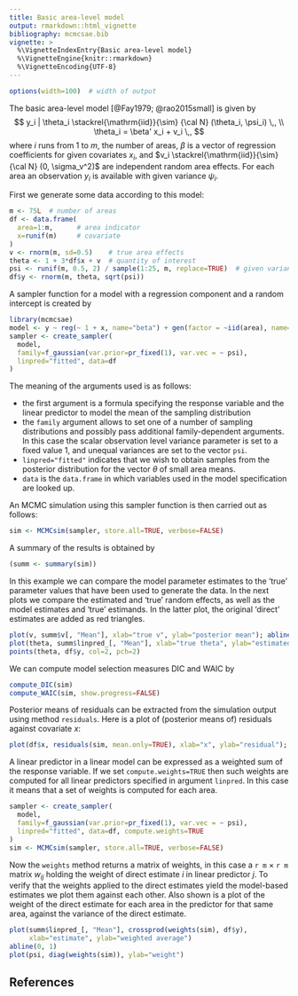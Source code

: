 ---
title: Basic area-level model
output: rmarkdown::html_vignette
bibliography: mcmcsae.bib
vignette: >
  %\VignetteIndexEntry{Basic area-level model}
  %\VignetteEngine{knitr::rmarkdown}
  %\VignetteEncoding{UTF-8}
---

```{r, echo=FALSE}
options(width=100)  # width of output
```


The basic area-level model [@Fay1979; @rao2015small] is given by
$$
y_i | \theta_i \stackrel{\mathrm{iid}}{\sim} {\cal N} (\theta_i, \psi_i) \,, \\
\theta_i = \beta' x_i  + v_i \,,
$$
where $i$ runs from 1 to $m$, the number of areas, $\beta$ is a vector of regression coefficients for given
covariates $x_i$, and $v_i \stackrel{\mathrm{iid}}{\sim} {\cal N} (0, \sigma_v^2)$ are independent
random area effects. For each area an observation $y_i$ is available with given variance $\psi_i$.

First we generate some data according to this model:
```{r}
m <- 75L  # number of areas
df <- data.frame(
  area=1:m,      # area indicator
  x=runif(m)     # covariate
)
v <- rnorm(m, sd=0.5)    # true area effects
theta <- 1 + 3*df$x + v  # quantity of interest
psi <- runif(m, 0.5, 2) / sample(1:25, m, replace=TRUE)  # given variances
df$y <- rnorm(m, theta, sqrt(psi))
```


A sampler function for a model with a regression component and a random intercept is created by
```{r, message=FALSE}
library(mcmcsae)
model <- y ~ reg(~ 1 + x, name="beta") + gen(factor = ~iid(area), name="v")
sampler <- create_sampler(
  model,
  family=f_gaussian(var.prior=pr_fixed(1), var.vec = ~ psi),
  linpred="fitted", data=df
)
```
The meaning of the arguments used is as follows:

* the first argument is a formula specifying the response variable and the linear predictor to model the mean of the sampling distribution
* the `family` argument allows to set one of a number of sampling distributions and possibly pass additional family-dependent arguments. In this case the scalar observation level variance parameter is set to a fixed value 1, and unequal variances are set to the vector `psi`.
* `linpred="fitted"` indicates that we wish to obtain samples from the posterior distribution for the vector $\theta$ of small area means.
* `data` is the `data.frame` in which variables used in the model specification are looked up.

An MCMC simulation using this sampler function is then carried out as follows:
```{r}
sim <- MCMCsim(sampler, store.all=TRUE, verbose=FALSE)
```

A summary of the results is obtained by
```{r}
(summ <- summary(sim))
```

In this example we can compare the model parameter estimates to the 'true' parameter values that have been used to generate the data.
In the next plots we compare the estimated and 'true' random effects,
as well as the model estimates and 'true' estimands. In the latter plot,
the original 'direct' estimates are added as red triangles.
```{r, fig.show='hold'}
plot(v, summ$v[, "Mean"], xlab="true v", ylab="posterior mean"); abline(0, 1)
plot(theta, summ$linpred_[, "Mean"], xlab="true theta", ylab="estimated"); abline(0, 1)
points(theta, df$y, col=2, pch=2)
```

We can compute model selection measures DIC and WAIC by
```{r}
compute_DIC(sim)
compute_WAIC(sim, show.progress=FALSE)
```

Posterior means of residuals can be extracted from the simulation output
using method `residuals`. Here is a plot of (posterior means of) residuals
against covariate $x$:
```{r, fig.align="center"}
plot(df$x, residuals(sim, mean.only=TRUE), xlab="x", ylab="residual"); abline(h=0)
```

A linear predictor in a linear model can be expressed as a weighted sum of the
response variable. If we set `compute.weights=TRUE` then such weights are computed
for all linear predictors specified in argument `linpred`. In this case it
means that a set of weights is computed for each area.
```{r}
sampler <- create_sampler(
  model,
  family=f_gaussian(var.prior=pr_fixed(1), var.vec = ~ psi),
  linpred="fitted", data=df, compute.weights=TRUE
)
sim <- MCMCsim(sampler, store.all=TRUE, verbose=FALSE)
```
Now the `weights` method returns a matrix of weights, in this case a
`r m` $\times$ `r m` matrix $w_{ij}$ holding the weight of
direct estimate $i$ in linear predictor $j$. To verify that the weights
applied to the direct estimates yield the model-based estimates we plot them
against each other. Also shown is a plot of the weight of the direct estimate
for each area in the predictor for that same area, against the variance of the
direct estimate.
```{r, fig.show='hold'}
plot(summ$linpred_[, "Mean"], crossprod(weights(sim), df$y),
     xlab="estimate", ylab="weighted average")
abline(0, 1)
plot(psi, diag(weights(sim)), ylab="weight")
```

## References
